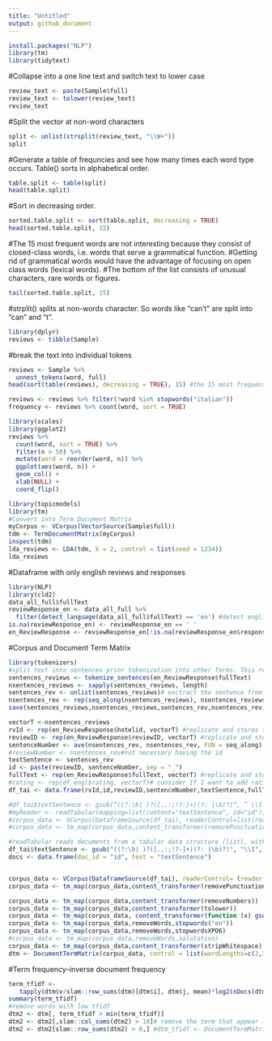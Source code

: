 ```yaml
---
title: "Untitled"
output: github_document
---
```


```r
install.packages("NLP")
library(tm)
library(tidytext)
```

#Collapse into a one line text and switch text to lower case
```r
review_text <- paste(Sample$full)
review_text <- tolower(review_text)
review_text
```

#Split the vector at non-word characters
```r
split <- unlist(strsplit(review_text, "\\W+"))
split
```

#Generate a table of frequncies and see how many times each word type occurs. Table() sorts in alphabetical order.
```r
table.split <- table(split)
head(table.split)
```

#Sort in decreasing order.
```r
sorted.table.split <- sort(table.split, decreasing = TRUE)
head(sorted.table.split, 15)
```

#The 15 most frequent words are not interesting because they consist of closed-class words, i.e. words that serve a grammatical function.
#Getting rid of grammatical words would have the advantage of focusing on open class words (lexical words).
#The bottom of the list consists of unusual characters, rare words or figures. 
```r
tail(sorted.table.split, 15)
```
#strplit() splits at non-words character. So words like "can't" are split into "can" and "t". 

```r
library(dplyr)
reviews <- tibble(Sample)
```


#break the text into individual tokens
```r
reviews <- Sample %>%
  unnest_tokens(word, full)
head(sort(table(reviews), decreasing = TRUE), 15) #the 15 most frequent words are not interesting because they consist of closed-class words, i.e. words that serve a grammatical function.Getting rid of grammatical words would have the advantage of focusing on open class words (lexical words).
```
 
```r
reviews <- reviews %>% filter(!word %in% stopwords("italian"))
frequency <- reviews %>% count(word, sort = TRUE)
```

```r
library(scales)
library(ggplot2)
reviews %>%
  count(word, sort = TRUE) %>%
  filter(n > 50) %>%
  mutate(word = reorder(word, n)) %>%
  ggplot(aes(word, n)) +
  geom_col() +
  xlab(NULL) +
  coord_flip()

```

```r
library(topicmodels)
library(tm)
#Convert into Term Document Matrix
myCorpus <- VCorpus(VectorSource(Sample$full))
tdm <- TermDocumentMatrix(myCorpus)
inspect(tdm)
lda_reviews <- LDA(tdm, k = 2, control = list(seed = 1234))
lda_reviews
```

#Dataframe with only english reviews and responses

```r
library(NLP)
library(cld2)
data_all_full$fullText
reviewResponse_en <- data_all_full %>% 
  filter(detect_language(data_all_full$fullText) == 'en') #detect english reviews only
is.na(reviewResponse_en) <- reviewResponse_en == ' '
en_ReviewResponse <- reviewResponse_en[!is.na(reviewResponse_en$response),]
```


#Corpus and Document Term Matrix
```r
library(tokenizers)
#split text into sentences prior tokenization into other forms. This returns a list. 
sentences_reviews <- tokenize_sentences(en_ReviewResponse$fullText)
nsentences_reviews <- sapply(sentences_reviews, length)
sentences_rev <- unlist(sentences_reviews)# exctract the sentence from each review. (unlist simplifies a list structure, producing a vector that contains all the atomic components, thus characters.)
nsentences_rev <- rep(seq_along(nsentences_reviews), nsentences_reviews)#track to which review each sentence refers to
save(sentences_reviews,nsentences_reviews,sentences_rev,nsentences_rev, file = "sentence_rev_taiN.rda")

```


```r
vectorT <-nsentences_reviews
rvId <- rep(en_ReviewResponse$hotelid, vectorT) #replicate and stores the hotel ID for the length of the review. 
reviewID <- rep(en_ReviewResponse$reviewID, vectorT) #replicate and stores the review ID for the length of the review.
sentenceNumber <- ave(nsentences_rev, nsentences_rev, FUN = seq_along) #assign the sentence number inside each review
#reviewNumber <- nsentences_rev#not necessary having the id
textSentence <- sentences_rev
id <- paste(reviewID, sentenceNumber, sep = "_")
fullText <- rep(en_ReviewResponse$fullText, vectorT) #replicate and stores the fullText for the length of the review.
#rating <- rep(df_engl$rating, vectorT)# consider If I want to add rating and helpfulness
df_tai <- data.frame(rvId,id,reviewID,sentenceNumber,textSentence,fullText, stringsAsFactors = FALSE)

```

```r
#df_tai$textSentence <- gsub(“((?:\b| )?([.,:;!?-]+)(?: |\b)?)“, ” \\1 “, df_tai$textSentence, perl=T)#allows to add a space between text and punctuation
#myReader <- readTabular(mapping=list(content="textSentence", id="id"))
#corpus_data <- VCorpus(DataframeSource(df_tai), readerControl=list(reader=myReader))
#corpus_data <- tm_map(corpus_data,content_transformer(removePunctuation),preserve_intra_word_dashes = TRUE)

#readTabular reads documents from a tabular data structure (list), with knowledge about its internal structure and metadata.
df_tai$textSentence <- gsub("((?:\b| )?([.,:;!?-]+)(?: |\b)?)", "\\1", df_tai$textSentence, perl=T) #allows to add a space between text and punctuation
docs <- data.frame(doc_id = "id", text = "textSentence")


corpus_data <- VCorpus(DataframeSource(df_tai), readerControl= (reader = docs))
corpus_data <- tm_map(corpus_data,content_transformer(removePunctuation),preserve_intra_word_dashes = TRUE)

```


```r
corpus_data <- tm_map(corpus_data,content_transformer(removeNumbers))
corpus_data <- tm_map(corpus_data,content_transformer(tolower))
corpus_data <- tm_map(corpus_data, content_transformer(function (x) gsub("\\brn\\w+", "", x))) #remover words that start with rn
corpus_data <- tm_map(corpus_data,removeWords,stopwords("en"))
corpus_data <- tm_map(corpus_data,removeWords,stopwordsXPO6)
#corpus_data <- tm_map(corpus_data,removeWords,salutation)
corpus_data <- tm_map(corpus_data,content_transformer(stripWhitespace))
dtm <- DocumentTermMatrix(corpus_data, control = list(wordLengths=c(2,30))) #from 2 to the Longest non-coined word in a major dictionary

```

#Term frequency–inverse document frequency

```r
term_tfidf <-
   tapply(dtm$v/slam::row_sums(dtm)[dtm$i], dtm$j, mean)*log2(nDocs(dtm)/slam::col_sums(dtm >0))
summary(term_tfidf)
#remove words with low tfidf
dtm2 <- dtm[, term_tfidf > min(term_tfidf)]
dtm2 <- dtm2[,slam::col_sums(dtm2) > 10]# remove the term that appear less than 50 times
dtm2 <- dtm2[slam::row_sums(dtm2) > 0,] #dtm_tfidf <- DocumentTermMatrix(corpus_data, control = list(weighting = weightTfIdf,wordLengths=c(3,30)))#tf-idf dtm

```


